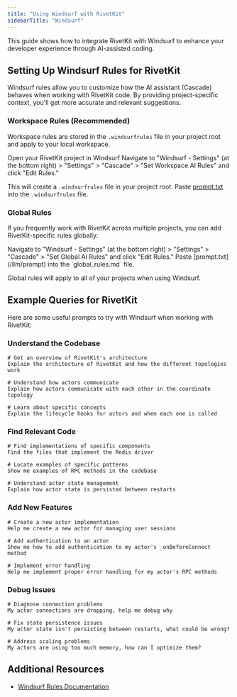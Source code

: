 ```yaml
---
title: "Using Windsurf with RivetKit"
sidebarTitle: "Windsurf"
---
```


This guide shows how to integrate RivetKit with Windsurf to enhance your developer experience through AI-assisted coding.

## Setting Up Windsurf Rules for RivetKit

Windsurf rules allow you to customize how the AI assistant (Cascade) behaves when working with RivetKit code. By providing project-specific context, you'll get more accurate and relevant suggestions.

### Workspace Rules (Recommended)

Workspace rules are stored in the `.windsurfrules` file in your project root and apply to your local workspace.

<Steps>
<Step title="Open project">Open your RivetKit project in Windsurf</Step>
<Step title="Create rules file">
  Navigate to "Windsurf - Settings" (at the bottom right) > "Settings" > "Cascade" > "Set Workspace AI Rules" and click "Edit Rules."

  This will create a `.windsurfrules` file in your project root.
</Step>
<Step title="Configure rules">
  Paste [prompt.txt](/llm/prompt) into the `.windsurfrules` file.
</Step>
</Steps>

### Global Rules

If you frequently work with RivetKit across multiple projects, you can add RivetKit-specific rules globally:

<Steps>
<Step title="Open settings">
  Navigate to "Windsurf - Settings" (at the bottom right) > "Settings" > "Cascade" > "Set Global AI Rules" and click "Edit Rules."
</Step>
<Step title="Add content">
  Paste [prompt.txt](/llm/prompt) into the `global_rules.md` file.
</Step>
</Steps>

Global rules will apply to all of your projects when using Windsurf.

## Example Queries for RivetKit

Here are some useful prompts to try with Windsurf when working with RivetKit:

### Understand the Codebase

```
# Get an overview of RivetKit's architecture
Explain the architecture of RivetKit and how the different topologies work

# Understand how actors communicate
Explain how actors communicate with each other in the coordinate topology

# Learn about specific concepts
Explain the lifecycle hooks for actors and when each one is called
```

### Find Relevant Code

```
# Find implementations of specific components
Find the files that implement the Redis driver

# Locate examples of specific patterns
Show me examples of RPC methods in the codebase

# Understand actor state management
Explain how actor state is persisted between restarts
```

### Add New Features

```
# Create a new actor implementation
Help me create a new actor for managing user sessions

# Add authentication to an actor
Show me how to add authentication to my actor's _onBeforeConnect method

# Implement error handling
Help me implement proper error handling for my actor's RPC methods
```

### Debug Issues

```
# Diagnose connection problems
My actor connections are dropping, help me debug why

# Fix state persistence issues
My actor state isn't persisting between restarts, what could be wrong?

# Address scaling problems
My actors are using too much memory, how can I optimize them?
```

## Additional Resources

- [Windsurf Rules Documentation](https://docs.codeium.com/windsurf/memories#windsurfrules)

